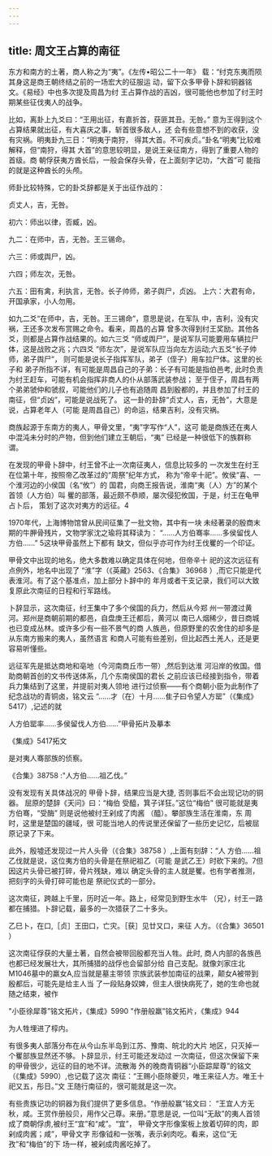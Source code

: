 ```yaml
---
---
---
```

title: 周文王占算的南征
---



东方和南方的土著，商人称之为“夷”。《左传•昭公二十一年》 载：“纣克东夷而陨其身这是商王朝终结之前的一场宏大的征服运 动，留下众多甲骨卜辞和铜器铭文。《易经》中也多次提及周昌为纣 王占算作战的吉凶，很可能他也参加了纣王时期某些征伐夷人的战争。

比如，离卦上九爻曰：“王用出征，有嘉折首，获匪其丑。无咎。” 意为王得到这个占算结果就出征，有大喜庆之事，斩首很多敌人，还 会有些意想不到的收获，没有灾祸。明夷卦九三日：“明夷于南狩， 得其大首。不可疾贞。”卦名“明夷”比较难解释，但“南狩，得其 大首”的意思较明显，是说王亲征南方，得到了重要人物的首级。商 朝俘获夷方酋长后，一般会保存头骨，在上面刻字记功，“大首”可 能指的就是这种酋长的头颅。

师卦比较特殊，它的卦爻辞都是关于出征作战的：

贞丈人，吉，无咎。

初六：师出以律，否臧，凶。

九二：在师中，吉，无咎。王三锡命。

六三：师或舆尸，凶。

六四；师左次，无咎。

六五：田有禽，利执言，无咎。长子帅师，弟子舆尸，贞凶。 上六：大君有命，开国承家，小人勿用。

如九二爻“在师中，吉，无咎。王三锡命”，意思是说，在军队 中，吉利，没有灾祸，王还多次发布赏赐之命令。看来，周昌的占算 曾多次得到纣王奖励。其他各爻，则都是占算作战结果的。如六三爻 “师或舆尸”，是说军队可能要用车辆拉尸体，这是战败之兆；六四爻 “师左次”，是说军队应当向左方运动;六五爻“长子帅师，弟子舆尸”， 则可能是说长子指挥军队，弟子（侄子）用车拉尸体。这里的长子和 弟子所指不详，有可能是周昌自己的子弟：长子有可能是指伯邑考, 此时负责为纣王赶车，可能有机会指挥非商人的仆从部落武装参战； 至于侄子，周昌有两个弟弟虢仲和虢叔，可能他们的儿子也有追随周 昌到殷都的，并且参加了纣王的南征，但“贞凶”，可能是说战死了。 这一卦的卦辞“贞丈人，吉，无咎”，大意是说，占算老年人（可能 是周昌自己）的命运，结果吉利，没有灾祸。

商族起源于东南方的夷人，甲骨文里，“夷”字写作“人”，这可 能是商族还在夷人中混沌未分时的产物，但到他们建立王朝后，“夷” 已经是一种很低下的族群称谓。

在发现的甲骨卜辞中，纣王曾不止一次南征夷人，信息比较多的 一次发生在纣王在位第十年，按照帝乙改革过的“周祭”纪年方式， 称为“帝辛十祀”。攸侯“喜、一个淮河边的小侯国（名“攸”）的 国君，向商王报告说，淮南“夷（人）方”的某个首领（人方伯）叫 矍的部落，最近颇不恭顺，屡次侵犯攸国，于是，纣王在龟甲占卜后， 策划了这次对夷方的远征。4

1970年代，上海博物馆曾从民间征集了一批文物，其中有一块 未经著录的殷商末期的牛胛骨残片，文物学家沈之瑜将其释读为： “……人方伯骞率……多侯留伐人方伯……” 5这块甲骨虽然上下都有 缺文，但似乎亦可作为纣王伐矍的一个印证。

甲骨文中出现的地名，绝大多数难以确定具体在何地，但帝辛十 祀的这次远征有点例外，地名中出现了 “淮”字（《英藏》2563、《合集》 36968 ）,而它只能是代表淮河。有了这个基准点，加上部分卜辞中的 年月或者干支记录，我们可以大致复原此次南征的日程和行军路线。

卜辞显示，这次南征，纣王集中了多个侯国的兵力，然后从今郑 州一带渡过黄河。郑州是商朝前期的都邑，自盘庚王迁都后，黄河以 南已人烟稀少，昔日商城也已变成丛林。或许多少有一些不景气的商 人族邑，但原野里的农舍住的却多是从东南方搬来的夷人，虽然语言 和商人可能有些差别，但比起西土羌人，还是更容易听懂些。

远征军先是抵达商地和亳地（今河南商丘市一带）,然后到达淮 河沿岸的攸国。借助商朝首创的文书传送体系，几个东南侯国的君长 之前应该已经接到指令，带着兵力集结到了这里，并提前对夷人领地 进行过侦察——有个商朝小臣为此制作了纪念战功的青铜卤，铭文云 “……才（在）十月……隹子曰令望人方罂”（《集成》5417）,记述的就



人方伯罂率……多侯留伐人方伯……”甲骨拓片及摹本



《集成》5417拓文

是对夷人骞部族的侦察。



《合集》38758 :"人方伯……祖乙伐。”

没有发现有关具体战况的 甲骨卜辞，结果应当是大捷, 否则事后不会出现记功的铜器。 屈原的楚辞《天问》曰：“梅伯 受醯，箕子详狂。”这位“梅伯” 很可能就是夷方伯骞，“受酶” 则是说他被纣王剁成了肉酱 （醯）。攀部族生活在淮南，东 周时，这里是楚国的疆域，很 可能当地人的传说里还保留了一些历史记忆，后被屈原记录了下来。

此外，殷墟还发现过一片人头骨（《合集》38758 ）,上面有刻辞：“人 方伯……祖乙伐就是说，这位夷方伯的头骨是在祭祀祖乙（可能 是武乙王）时砍下来的。7但因这片头骨已被打碎，骨片残缺，难以 确定头骨的主人就是矍。也有学者推测，把刻字的头骨打碎可能也是 祭祀仪式的一部分。

这次南征，跨越上千里，历时近一年。路上，经常见到野生水牛 （兄），纣王一路都在捕猎。卜辞记载，最多的一次猎获了二十多头。

乙巳卜，在口,［贞］王田口，亡灾。［获］见廿又口，来征 人方。（《合集》36501 ）

这次南征俘获的大量土著，自然会被带回殷都充当人牲。此时, 商人内部的各族邑也都已经发展壮大，其所捕猎的战俘也会留部分给 自己支配。就像刘家庄北M1046墓中的羸女A,应当就是墓主带领 宗族武装参加南征的战果，颠女A被带到殷都后，可能先是给主人当 了一段贴身奴婢，但主人很快病死了，她的生命也就随之结束，被作



"小臣徐犀尊”铭文拓片，《集成》5990 "作册般羸”铭文拓片，《集成》944

为人牲埋进了椁内。

有很多夷人部落分布在从今山东半岛到江苏、豫南、皖北的大片 地区，只灭掉一个矍部族显然还不够。卜辞显示，纣王可能还发动过 一次南征，但这次保留下来的甲骨很少，远征的目的地不详。流散海 外的晚商青铜器“小臣踪犀尊”的铭文（《集成》5990）,也记载了这次 南征：“王赐小臣除夔贝，唯王来征人方。唯王十祀又五，彤日。”文 王随行南征的，很可能就是这一次。

有些贵族记功的铜器为我们提供了更多信息。“作册般赢”铭文曰： “王宜人方无秋，咸。王赏作册般贝，用作父己尊。来册。”意思是说, 一位叫“无敌”的夷人首领成了商朝俘虏,被纣王“宜”和“咸”。“宜”， 甲骨文字形像案板上放着切碎的肉，即剁成肉酱；咸”，甲骨文字 形像钺和一张嘴，表示剁肉吃。看来，这位“无孜”和“梅伯”的下 场一样，被剁成肉酱吃掉了。